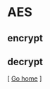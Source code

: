 ﻿=AES=

==encrypt==

{{{class="brush: bash; ; toolbar: false;"
    $ openssl enc -aes-128-cbc -pass pass:secret -in file.txt -out file.txt.aes
}}}

==decrypt==

{{{class="brush: bash; ; toolbar: false;"
    $ openssl enc -aes-128-cbc -d -pass pass:secret -in file.txt.aes
}}}


[ [[index|Go home]] ]
